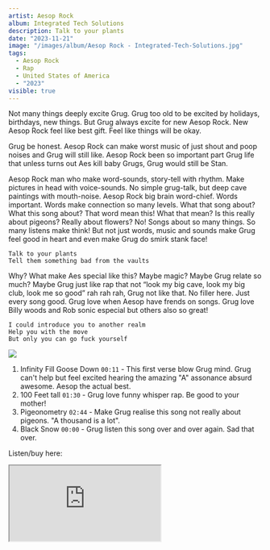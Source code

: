 ```yaml
---
artist: Aesop Rock
album: Integrated Tech Solutions
description: Talk to your plants
date: "2023-11-21"
image: "/images/album/Aesop Rock - Integrated-Tech-Solutions.jpg"
tags:
  - Aesop Rock
  - Rap
  - United States of America
  - "2023"
visible: true
---
```


Not many things deeply excite Grug. Grug too old to be excited by holidays, birthdays, new things. But Grug always excite for new Aesop Rock. New Aesop Rock feel like best gift. Feel like things will be okay.

Grug be honest. Aesop Rock can make worst music of just shout and poop noises and Grug will still like. Aesop Rock been so important part Grug life that unless turns out Aes kill baby Grugs, Grug would still be Stan.

Aesop Rock man who make word-sounds, story-tell with rhythm. Make pictures in head with voice-sounds. No simple grug-talk, but deep cave paintings with mouth-noise. Aesop Rock big brain word-chief. Words important. Words make connection so many levels. What that song about? What this song about? That word mean this! What that mean? Is this really about pigeons? Really about flowers? No! Songs about so many things. So many listens make think! But not just words, music and sounds make Grug feel good in heart and even make Grug do smirk stank face!

`Talk to your plants` <br/>
`Tell them something bad from the vaults`

Why? What make Aes special like this? Maybe magic? Maybe Grug relate so much? Maybe Grug just like rap that not “look my big cave, look my big club, look me so good” rah rah rah, Grug not like that. No filler here. Just every song good. Grug love when Aesop have frends on songs. Grug love Billy woods and Rob sonic especial but others also so great!

`I could introduce you to another realm` <br />
`Help you with the move` <br />
`But only you can go fuck yourself`

<img src="\images\album\Aesop Rock - Integrated-Tech-Solutions - Aes.jpg" />

1.  Infinity Fill Goose Down `00:11` - This first verse blow Grug mind. Grug can't help but feel excited hearing the amazing "A" assonance absurd awesome. Aesop the actual best.
1.  100 Feet tall `01:30` - Grug love funny whisper rap. Be good to your mother!
1.  Pigeonometry `02:44` - Make Grug realise this song not really about pigeons. "A thousand is a lot".
1.  Black Snow `00:00` - Grug listen this song over and over again. Sad that over.

Listen/buy here:

<iframe
  style={{ border: "0", width: "350px", height: "1055px" }}
  src="https://bandcamp.com/EmbeddedPlayer/album=154091511/size=large/bgcol=333333/linkcol=ffffff/transparent=true/"
  seamless>
  <a href="https://aesoprock.bandcamp.com/album/integrated-tech-solutions">
    Integrated Tech Solutions by Aesop Rock
  </a>
</iframe>
